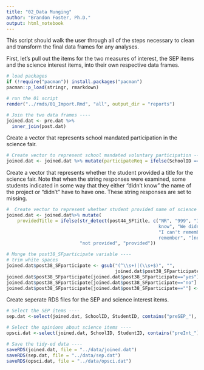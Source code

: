 ```yaml
---
title: "02_Data Munging"
author: "Brandon Foster, Ph.D."
output: html_notebook
---
```


This script should walk the user through all of the steps necessary to clean and transform the final data frames for any analyses. 



First, let's pull out the items for the two measures of interest, the SEP items and the science interest items, into their own respective data frames. 
```r
# load packages
if (!require("pacman")) install.packages("pacman")
pacman::p_load(stringr, rmarkdown)

# run the 01 script
render("../rmds/01_Import.Rmd", "all", output_dir = "reports")

# Join the two data frames ----
joined.dat <- pre.dat %>%
  inner_join(post.dat)
```

Create a vector that represents school mandated participation in the science fair. 
```r
# Create vector to represent school mandated voluntary participation ----
joined.dat <- joined.dat %>% mutate(participateReq = ifelse(SchoolID == 224 | SchoolID == 225 | SchoolID == 227 | SchoolID == 229 | SchoolID == 321 | SchoolID == 423, 'mandated', 'voluntary'))
```

Create a vector that represents whether the student provided a title for the science fair. Note that when the string responses were examined, some students indicated in some way that they either "didn't know" the name of the project or "didn't" have to have one. These string responses are set to missing. 
```r
#  Create vector to represent whether student provided name of science fair project ----
joined.dat <- joined.dat%>% mutate(
    providedTitle = ifelse(str_detect(post44_SFtitle, c("NR", "999", "IDK", "did not have one", "Don't 
                                                        know", "We didn't have one", "Don't Remember", 
                                                        "I can't remember", "I didn't do it", "I don't 
                                                        remember", "[no response]", " ")), 
                           "not provided", "provided"))

# Munge the post38_SFparticipate variable ----
# trim white spaces
joined.dat$post38_SFparticipate <- gsub("(^\\s+)|(\\s+$)", "", 
                                        joined.dat$post38_SFparticipate)
joined.dat$post38_SFparticipate[joined.dat$post38_SFparticipate=="yes"] <- "Yes"
joined.dat$post38_SFparticipate[joined.dat$post38_SFparticipate=="no"] <- "No"
joined.dat$post38_SFparticipate[joined.dat$post38_SFparticipate==""] <- "Not Reported"
```

Create seperate RDS files for the SEP and science interest items.
```r
# Select the SEP items ----
sep.dat <-select(joined.dat, SchoolID, StudentID, contains("preSEP_"), contains("postSEP_"), participateReq, post38_SFparticipate, post44_SFtitle, providedTitle)

# Select the opinions about science items ----
opsci.dat <-select(joined.dat, SchoolID, StudentID, contains("preInt_"), contains("postInt_"), participateReq, post38_SFparticipate, post44_SFtitle, providedTitle)

# Save the tidy-ed data ----
saveRDS(joined.dat, file = "../data/joined.dat")
saveRDS(sep.dat, file = "../data/sep.dat")
saveRDS(opsci.dat, file = "../data/opsci.dat")
```


